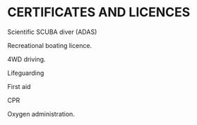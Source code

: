 # CERTIFICATES AND LICENCES

Scientific SCUBA diver (ADAS)

Recreational boating licence.

4WD driving. 

Lifeguarding

First aid

CPR

Oxygen administration.
